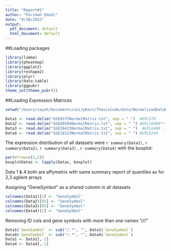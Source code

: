 ```yaml
---
title: "Report#1"
author: "Parimah Emadi"
date: "9/10/2022"
output:
  pdf_document: default
  html_document: default
---
```

##Loading packages
 
     

```r
library(limma)
library(pheatmap)
library(ggplot2)
library(reshape2)
library(plyr)
library(data.table)
library(ggpubr)
theme_set(theme_pubr())
```

##Loading Expression Matrices 


```r
setwd("/Users/sayeh/Documents/uni/pRact/ThesisCode/data/NormalizedDataRMA/")

Data1 <- read.delim("GSE6575NormalMatrix.txt", sep = " ")  #GPL570
Data2 <- read.delim("GSE89594NormalMatrix.txt", sep = " ") #GPL16699** , one color, GeneSymbol in End
Data3 <- read.delim("GSE26415NormalMatrix.txt", sep = " ")  #GPL6480 , one color, GeneSymbol in End
Data4 <- read.delim("GSE18123NormalMatrix.txt", sep = " ") #GPL6244

```

The expression distribution of all datasets were `r summary(Data1)`, `r summary(Data2)`, `r summary(Data3)` , `r summary(Data4)` with the boxplot: 

```r

par(mfrow=c(2,2))
boxplotDatas <- lapply(Datas, boxplot)

```

Data 1 & 4 both are affymetrix with same summary report of quantiles as for 2,3 agilent arrays

Assigning "GeneSymbol" as a shared colomn in all datasets
```r
colnames(Data1)[2] <- "GeneSymbol"
colnames(Data2)[95] <- "GeneSymbol"
colnames(Data3)[85] <- "GeneSymbol"
colnames(Data4)[2] <- "GeneSymbol"

```

Removing ID cols and gene symbols with more than one names "///" 

```r
Data1$`GeneSymbol` <- sub("/.*", "", Data1$`GeneSymbol`)
Data4$`GeneSymbol` <- sub("/.*", "", Data4$`GeneSymbol`)
Data1 <- Data1[,-1]
Data4 <- Data4[,-1]

```



```r

```



```r

```



